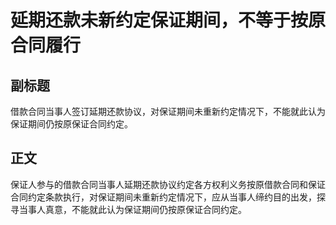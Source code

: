 # 延期还款未新约定保证期间，不等于按原合同履行
## 副标题
借款合同当事人签订延期还款协议，对保证期间未重新约定情况下，不能就此认为保证期间仍按原保证合同约定。
## 正文
保证人参与的借款合同当事人延期还款协议约定各方权利义务按原借款合同和保证合同约定条款执行，对保证期间未重新约定情况下，应从当事人缔约目的出发，探寻当事人真意，不能就此认为保证期间仍按原保证合同约定。